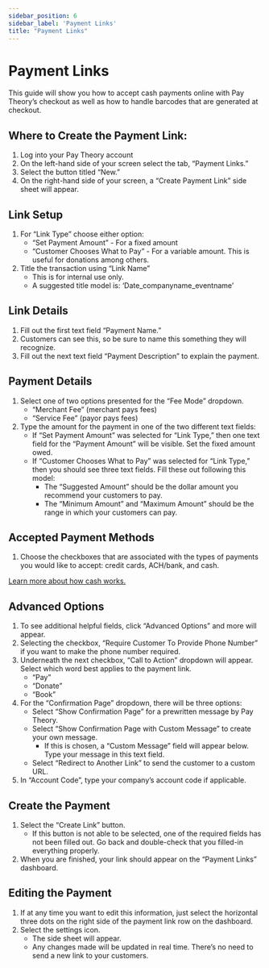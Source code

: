 ```yaml
---
sidebar_position: 6
sidebar_label: 'Payment Links'
title: "Payment Links"
---
```



  

# Payment Links
This guide will show you how to accept cash payments online with Pay Theory’s checkout as well as how to handle barcodes that are generated at checkout.  

## Where to Create the Payment Link:
1. Log into your Pay Theory account
2. On the left-hand side of your screen select the tab, “Payment Links.”
3. Select the button titled “New.”
4. On the right-hand side of your screen, a “Create Payment Link” side sheet will appear.

## Link Setup

1. For “Link Type” choose either option:
    * “Set Payment Amount” - For a fixed amount
    * “Customer Chooses What to Pay” - For a variable amount. This is useful for donations among others. 
2. Title the transaction using “Link Name”
    * This is for internal use only.
    * A suggested title model is: ‘Date_companyname_eventname’

## Link Details
1. Fill out the first text field “Payment Name.” 
2. Customers can see this, so be sure to name this something they will recognize.
3. Fill out the next text field “Payment Description” to explain the payment.

## Payment Details
1. Select one of two options presented for the “Fee Mode” dropdown.
    * “Merchant Fee” (merchant pays fees)
    * “Service Fee” (payor pays fees)
2. Type the amount for the payment in one of the two different text fields:
    * If “Set Payment Amount” was selected for “Link Type,” then one text field for the “Payment Amount” will be visible. Set the fixed amount owed.
    * If “Customer Chooses What to Pay” was selected for “Link Type,” then you should see three text fields. Fill these out following this model:
      * The “Suggested Amount” should be the dollar amount you recommend your customers to pay.
      * The “Minimum Amount” and “Maximum Amount” should be the range in which your customers can pay.

## Accepted Payment Methods
1. Choose the checkboxes that are associated with the types of payments you would like to accept: credit cards, ACH/bank, and cash.

  <a href="https://www.paytheory.com/inclusive" className="button button--md button--primary">Learn more about how cash works.</a>

## Advanced Options
1. To see additional helpful fields, click “Advanced Options” and more will appear.
2. Selecting the checkbox, “Require Customer To Provide Phone Number” if you want to make the phone number required.
3. Underneath the next checkbox, “Call to Action” dropdown will appear. Select which word best applies to the payment link.
    * “Pay”
    * “Donate”
    * “Book”
4. For the “Confirmation Page” dropdown, there will be three options:
    * Select “Show Confirmation Page” for a prewritten message by Pay Theory.
    * Select “Show Confirmation Page with Custom Message” to create your own message.
      * If this is chosen, a “Custom Message” field will appear below. Type your message in this text field.
    * Select “Redirect to Another Link” to send the customer to a custom URL.
5. In “Account Code”, type your company’s account code if applicable.

## Create the Payment
1. Select the “Create Link” button.
    * If this button is not able to be selected, one of the required fields has not been filled out. Go back and double-check that you filled-in everything properly.
2. When you are finished, your link should appear on the “Payment Links” dashboard.



## Editing the Payment
1. If at any time you want to edit this information, just select the horizontal three dots on the right side of the payment link row on the dashboard. 
2. Select the settings icon. 
    * The side sheet will appear.
    * Any changes made will be updated in real time. There’s no need to send a new link to your customers.